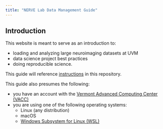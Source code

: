```yaml
---
title: "NERVE Lab Data Management Guide"
---
```


## Introduction

This website is meant to serve as an introduction to:

- loading and analyzing large neuroimaging datasets at UVM
- data science project best practices
- doing reproducible science.

This guide will reference [instructions](https://github.com/ajbarrows/abcd-puberty) in this repository.

This guide also presumes the following:

- you have an account with the [Vermont Advanced Computing Center (VACC)](https://www.uvm.edu/vacc)
- you are using one of the following operating systems:
    - Linux (any distribution)
    - macOS
    - [Windows Subsystem for Linux (WSL)](https://learn.microsoft.com/en-us/windows/wsl/install)
